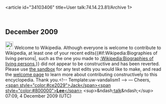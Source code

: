 <article id="34103406" title=User talk:74.14.23.81/Archive 1>
	<talkpage id="34103406" title="User talk:74.14.23.81/Archive 1">
{{talkarchive}}


==December 2009==
[[Image:Information.svg|25px]] Welcome to Wikipedia. Although everyone is welcome to contribute to Wikipedia, at least one of your recent edits{{#if:Wikipedia:Biographies of living persons|, such as the one you made to [[:Wikipedia:Biographies of living persons]],}} did not appear to be constructive and has been reverted. Please use [[Wikipedia:Sandbox|the sandbox]] for any test edits you would like to make, and read the [[Wikipedia:Welcoming committee/Welcome to Wikipedia|welcome page]] to learn more about contributing constructively to this encyclopedia. Thank you.&lt;!-- Template:uw-vandalism1 --&gt; — Cheers, [[User:Jacklee|&lt;span style=&quot;color:#ce2029&quot;&gt;Jack&lt;/span&gt;&lt;span style=&quot;color:#800000&quot;&gt;'''Lee'''&lt;/span&gt;]] &lt;sup&gt;&amp;ndash;[[User talk:Jacklee|talk]]&amp;ndash;&lt;/sup&gt; 07:09, 4 December 2009 (UTC)
	</talkpage>
</article>